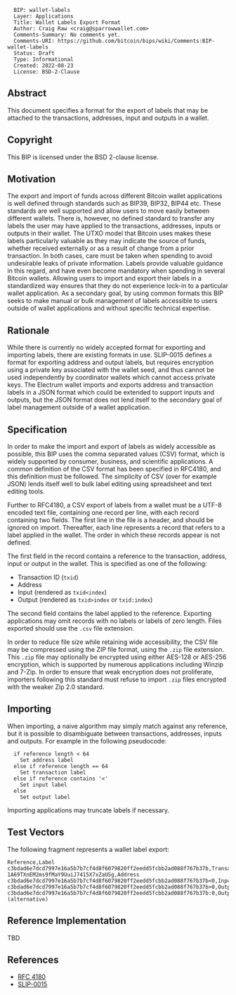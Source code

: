 <pre>
  BIP: wallet-labels
  Layer: Applications
  Title: Wallet Labels Export Format
  Author: Craig Raw <craig@sparrowwallet.com>
  Comments-Summary: No comments yet.
  Comments-URI: https://github.com/bitcoin/bips/wiki/Comments:BIP-wallet-labels
  Status: Draft
  Type: Informational
  Created: 2022-08-23
  License: BSD-2-Clause
</pre>

==Abstract==

This document specifies a format for the export of labels that may be attached to the transactions, addresses, input and outputs in a wallet.

==Copyright==

This BIP is licensed under the BSD 2-clause license.

==Motivation==

The export and import of funds across different Bitcoin wallet applications is well defined through standards such as BIP39, BIP32, BIP44 etc.
These standards are well supported and allow users to move easily between different wallets.
There is, however, no defined standard to transfer any labels the user may have applied to the transactions, addresses, inputs or outputs in their wallet.
The UTXO model that Bitcoin uses makes these labels particularly valuable as they may indicate the source of funds, whether received externally or as a result of change from a prior transaction.
In both cases, care must be taken when spending to avoid undesirable leaks of private information.
Labels provide valuable guidance in this regard, and have even become mandatory when spending in several Bitcoin wallets.
Allowing users to import and export their labels in a standardized way ensures that they do not experience lock-in to a particular wallet application.
As a secondary goal, by using common formats this BIP seeks to make manual or bulk management of labels accessible to users outside of wallet applications and without specific technical expertise.

==Rationale==

While there is currently no widely accepted format for exporting and importing labels, there are existing formats in use.
SLIP-0015 defines a format for exporting address and output labels, but requires encryption using a private key associated with the wallet seed, and thus cannot be used independently by coordinator wallets which cannot access private keys.
The Electrum wallet imports and exports address and transaction labels in a JSON format which could be extended to support inputs and outputs, but the JSON format does not lend itself to the secondary goal of label management outside of a wallet application.

==Specification==

In order to make the import and export of labels as widely accessible as possible, this BIP uses the comma separated values (CSV) format, which is widely supported by consumer, business, and scientific applications.
A common definition of the CSV format has been specified in RFC4180, and this definition must be followed.
The simplicity of CSV (over for example JSON) lends itself well to bulk label editing using spreadsheet and text editing tools.

Further to RFC4180, a CSV export of labels from a wallet must be a UTF-8 encoded text file, containing one record per line, with each record containing two fields.
The first line in the file is a header, and should be ignored on import.
Thereafter, each line represents a record that refers to a label applied in the wallet.
The order in which these records appear is not defined.

The first field in the record contains a reference to the transaction, address, input or output in the wallet.
This is specified as one of the following:
* Transaction ID (<tt>txid</tt>)
* Address
* Input (rendered as <tt>txid<index</tt>)
* Output (rendered as <tt>txid>index</tt> or <tt>txid:index</tt>)

The second field contains the label applied to the reference. 
Exporting applications may omit records with no labels or labels of zero length.
Files exported should use the <tt>.csv</tt> file extension.

In order to reduce file size while retaining wide accessibility, the CSV file may be compressed using the ZIP file format, using the <tt>.zip</tt> file extension.
This <tt>.zip</tt> file may optionally be encrypted using either AES-128 or AES-256 encryption, which is supported by numerous applications including Winzip and 7-Zip.
In order to ensure that weak encryption does not proliferate, importers following this standard must refuse to import <tt>.zip</tt> files encrypted with the weaker Zip 2.0 standard.

==Importing==

When importing, a naive algorithm may simply match against any reference, but it is possible to disambiguate between transactions, addresses, inputs and outputs. 
For example in the following pseudocode:
<pre>
  if reference length < 64
    Set address label
  else if reference length == 64
    Set transaction label
  else if reference contains '<'
    Set input label
  else
    Set output label
</pre>

Importing applications may truncate labels if necessary.

==Test Vectors==

The following fragment represents a wallet label export:
<pre>
Reference,Label
c3bdad6e7dcd7997e16a5b7b7cf4d8f6079820ff2eedd5fcbb2ad088f767b37b‎,Transaction
1A69TXnEM2ms9fMaY9UuiJ7415X7xZaUSg,Address
c3bdad6e7dcd7997e16a5b7b7cf4d8f6079820ff2eedd5fcbb2ad088f767b37b‎<0,Input
c3bdad6e7dcd7997e16a5b7b7cf4d8f6079820ff2eedd5fcbb2ad088f767b37b‎>0,Output
c3bdad6e7dcd7997e16a5b7b7cf4d8f6079820ff2eedd5fcbb2ad088f767b37b‎:0,Output (alternative)
</pre>

==Reference Implementation==

TBD

==References==

* [https://www.rfc-editor.org/rfc/rfc4180.html RFC 4180]
* [https://github.com/satoshilabs/slips/blob/master/slip-0015.md SLIP-0015]
